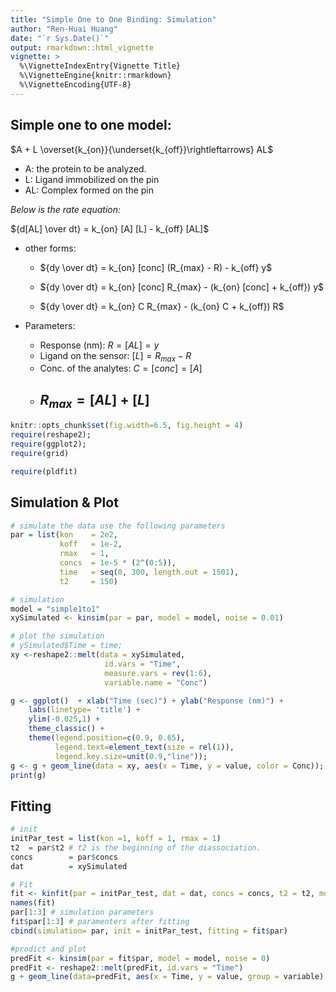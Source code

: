 ```yaml
---
title: "Simple One to One Binding: Simulation"
author: "Ren-Huai Huang"
date: "`r Sys.Date()`"
output: rmarkdown::html_vignette
vignette: >
  %\VignetteIndexEntry{Vignette Title}
  %\VignetteEngine{knitr::rmarkdown}
  %\VignetteEncoding{UTF-8}
---
```


## Simple one to one model:  

$A + L \overset{k_{on}}{\underset{k_{off}}\rightleftarrows} AL$  

* A: the protein to be analyzed. 
* L: Ligand immobilized on the pin
* AL: Complex formed on the pin

*Below is the rate equation:*    

${d[AL] \over dt} = k_{on}  [A]  [L] - k_{off}  [AL]$

* other forms: 

    + ${dy \over dt} = k_{on} [conc] (R_{max} - R) - k_{off}  y$  

    + ${dy \over dt} = k_{on} [conc] R_{max} - (k_{on} [conc] + k_{off})  y$ 

    + ${dy \over dt} = k_{on} C R_{max} - (k_{on} C + k_{off})  R$ 

* Parameters:

    + Response (nm): $R = [AL] = y$    
    + Ligand on the sensor: $[L] = R_{max} - R$  
    + Conc. of the analytes: $C = [conc] = [A]$  
    + $R_{max} = [AL] + [L]$  
-----
    
```r
knitr::opts_chunk$set(fig.width=6.5, fig.height = 4)
require(reshape2); 
require(ggplot2);
require(grid)

require(pldfit)
```    
## Simulation & Plot
```r
# simulate the data use the following parameters
par = list(kon    = 2e2, 
           koff   = 1e-2, 
           rmax   = 1,
           concs  = 1e-5 * (2^(0:5)),
           time   = seq(0, 300, length.out = 1501),
           t2     = 150)

# simulation
model = "simple1to1"
xySimulated <- kinsim(par = par, model = model, noise = 0.01) 

# plot the simulation
# ySimulated$Time = time; 
xy <-reshape2::melt(data = xySimulated, 
                     id.vars = "Time", 
                     measure.vars = rev(1:6), 
                     variable.name = "Conc")

g <- ggplot()  + xlab("Time (sec)") + ylab("Response (nm)") +
    labs(linetype= 'title') + 
    ylim(-0.025,1) + 
    theme_classic() + 
    theme(legend.position=c(0.9, 0.65),
          legend.text=element_text(size = rel(1)),
          legend.key.size=unit(0.9,"line"));
g <- g + geom_line(data = xy, aes(x = Time, y = value, color = Conc));
print(g)
```

## Fitting
```r

# init
initPar_test = list(kon =1, koff = 1, rmax = 1) 
t2  = par$t2 # t2 is the beginning of the diassociation. 
concs        = par$concs
dat          = xySimulated

# Fit
fit <- kinfit(par = initPar_test, dat = dat, concs = concs, t2 = t2, model = "simple1to1")
names(fit)
par[1:3] # simulation parameters
fit$par[1:3] # paramenters after fitting
cbind(simulation= par, init = initPar_test, fitting = fit$par)

#prodict and plot
predFit <- kinsim(par = fit$par, model = model, noise = 0)
predFit <- reshape2::melt(predFit, id.vars = "Time")
g + geom_line(data=predFit, aes(x = Time, y = value, group = variable) ) 
```
